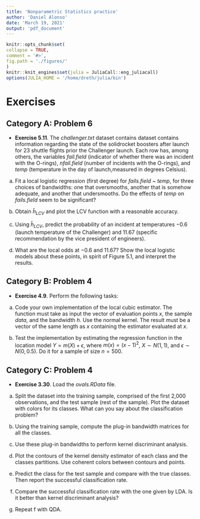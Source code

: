 ```yaml
---
title: 'Nonparametric Statistics practice'
author: 'Daniel Alonso'
date: 'March 19, 2021'
output: 'pdf_document'
---
```


```r
knitr::opts_chunk$set(
collapse = TRUE,
comment = '#>',
fig.path = './figures/'
)
knitr::knit_engines$set(julia = JuliaCall::eng_juliacall)
options(JULIA_HOME = '/home/dreth/julia/bin')
```

# Exercises

## Category A: Problem 6

- **Exercise 5.11**. The *challenger.txt* dataset contains dataset contains information regarding the state of the solidrocket boosters after launch for 23 shuttle flights prior the Challenger launch. Each row has, among others, the variables *fail.field* (indicator of whether there was an incident with the O-rings), *nfail.field* (number of incidents with the O-rings), and *temp* (temperature in the day of launch,measured in degrees Celsius).

a) Fit a local logistic regression (first degree) for *fails.field ~ temp*, for three choices of bandwidths: one that oversmooths, another that is somehow adequate, and another that undersmooths. Do the effects of *temp* on *fails.field* seem to be significant?
 
b) Obtain $\hat{h}_{LCV}$ and plot the LCV function with a reasonable accuracy.

c) Using $\hat{h}_{LCV}$, predict the probability of an incident at temperatures −0.6 (launch temperature of the Challenger) and 11.67 (specific recommendation by the vice president of engineers). 

d) What are the local odds at −0.6 and 11.67? Show the local logistic models about these points, in spirit of Figure 5.1, and interpret the results.

## Category B: Problem 4

- **Exercise 4.9**. Perform the following tasks:

a) Code your own implementation of the local cubic estimator. The function must take as input the vector of evaluation points $x$, the sample *data*, and the bandwidth $h$. Use the normal kernel. The result must be a vector of the same length as $x$ containing the estimator evaluated at $x$.

b) Test the implementation by estimating the regression function in the location model $Y=m(X)+\epsilon$, where $m(x) = (x−1)^2$, $X \sim N(1,1)$, and $\epsilon \sim N(0,0.5)$. Do it for a sample of size $n = 500$.

## Category C: Problem 4

- **Exercise 3.30**. Load the *ovals.RData* file.

a) Split the dataset into the training sample, comprised of the first 2,000 observations, and the test sample (rest of the sample). Plot the dataset with colors for its classes. What can you say about the classification problem?

b) Using the training sample, compute the plug-in bandwidth matrices for all the classes.

c) Use these plug-in bandwidths to perform kernel discriminant analysis.

d) Plot the contours of the kernel density estimator of each class and the classes partitions. Use coherent colors between contours and points.

e) Predict the class for the test sample and compare with the true classes. Then report the successful classification rate.

f) Compare the successful classification rate with the one given by LDA. Is it better than kernel discriminant analysis?

g) Repeat f with QDA.